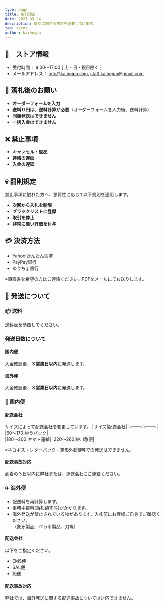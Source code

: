 ---
type: page
title: 取引規定
date: 2023-03-24
description: 取引に関する規定を記載しています。
tag: terms
author: kaihojpn
---

## 🏬　ストア情報
- 受付時間： 9:00～17:00 [ 土・日・祝日除く ]
- メールアドレス： info@kaihojpn.com, staff.kaihojpn@gmail.com

## 🛒 落札後のお願い
- **オーダーフォームを入力**
- **送料０円は、送料計算が必要**（オーダーフォームを入力後、送料計算）
- **同梱発送はできません**
- **一括入金はできません**

## ❌ 禁止事項
- **キャンセル・返品**
- **連絡の遅延**
- **入金の遅延**

## 💀 罰則規定
禁止事項に触れた方へ、悪質性に応じて以下罰則を適用します。

- **次回から入札を制限**
- **ブラックリストに登録**
- **取引を停止**
- **非常に悪い評価を付与**

## 💳 決済方法
- Yahoo!かんたん決済
- PayPay銀行
- ゆうちょ銀行

※領収書を希望の方はご連絡ください。PDFをメールにてお送りします。


## 🚚 発送について
### 📦 送料
[送料表](/shipping)を参照してください。

### 発送日数について

#### 国内便
入金確認後、**３営業日以内**に発送します。

#### 海外便
入金確認後、**３営業日以内**に発送します。

### 🗾 国内便

#### 配送会社
サイズによって配送会社を変更しています。
|サイズ|配送会社|
|:-----:|:-----:|
|60〜170|ゆうパック|  
|180～200|ヤマト運輸|
|220〜260|佐川急便|

※ネコポス・レターパック・定形外郵便等での発送はできません。

#### 配送事故対応
到着の３日以内に弊社または、運送会社にご連絡ください。

### ✈️ 海外便
- 配送料を再計算します。
- 事務手数料(落札額10%)がかかります。
- 海外発送が禁止されている物があります、入札前にお客様ご自身でご確認ください。<br />（象牙製品、べっ甲製品、刀等）

#### 配送会社
以下をご指定ください。
- EMS便
- SAL便
- 船便

#### 配送事故対応
弊社では、海外発送に関する配送事故については対応できません。
